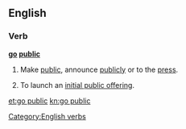 ==English==

===Verb===
'''[[go]] [[public]]'''

# {{label|en|idiomatic|intransitive}} Make [[public]], announce [[publicly]] or to the [[press]].
# {{label|en|idiomatic|intransitive}} To launch an [[initial public offering]].

[[Category:English verbs]]

[[et:go public]]
[[kn:go public]]